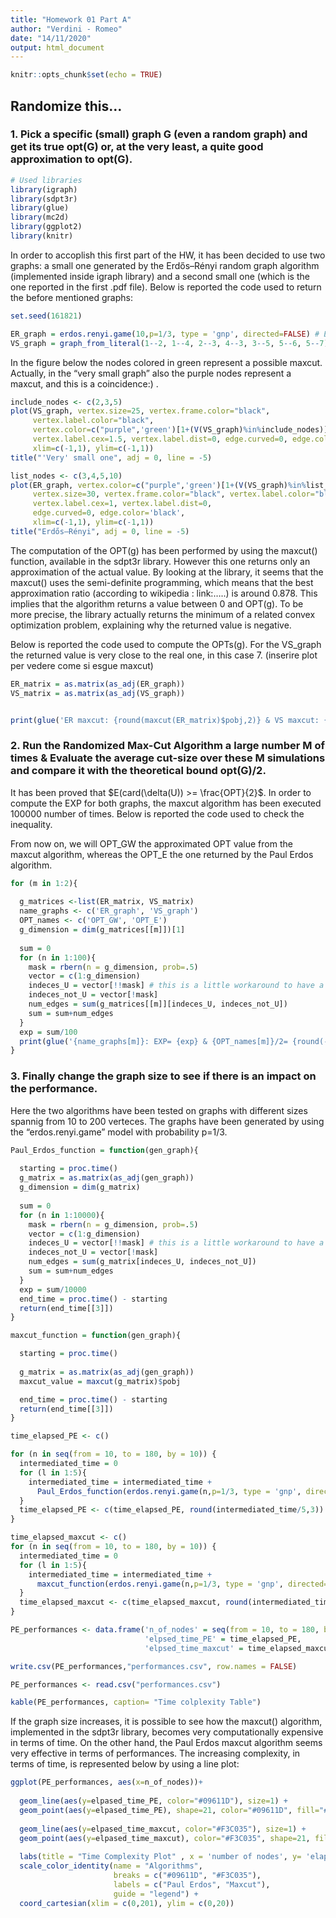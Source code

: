 ```yaml
---
title: "Homework 01 Part A"
author: "Verdini - Romeo"
date: "14/11/2020"
output: html_document
---
```


```r
knitr::opts_chunk$set(echo = TRUE)
```


## Randomize this...

### 1. Pick a specific (small) graph G (even a random graph) and get its true opt(G) or, at the very least, a quite good approximation to opt(G).

```r
# Used libraries
library(igraph)
library(sdpt3r)
library(glue)
library(mc2d)
library(ggplot2)
library(knitr)

```

In order to accoplish this first part of the HW, it has been decided to use two graphs: a small one generated by the Erdős–Rényi random graph algorithm (implemented inside igraph library) and a second \textbb{very} small one (which is the one reported in the first .pdf file).
Below is reported the code used to return the before mentioned graphs:

```r
set.seed(161821)
```

```r
ER_graph = erdos.renyi.game(10,p=1/3, type = 'gnp', directed=FALSE) # Erdős–Rényi
VS_graph = graph_from_literal(1--2, 1--4, 2--3, 4--3, 3--5, 5--6, 5--7) # the very small one
```

In the figure below the nodes colored in green represent a possible maxcut. Actually, in the "very small graph" also the purple nodes represent a maxcut, and this is a coincidence:) . 

```r

include_nodes <- c(2,3,5)
plot(VS_graph, vertex.size=25, vertex.frame.color="black",
     vertex.label.color="black",
     vertex.color=c("purple",'green')[1+(V(VS_graph)%in%include_nodes)],
     vertex.label.cex=1.5, vertex.label.dist=0, edge.curved=0, edge.color=('black'),
     xlim=c(-1,1), ylim=c(-1,1))
title("'Very' small one", adj = 0, line = -5)

list_nodes <- c(3,4,5,10)
plot(ER_graph, vertex.color=c("purple",'green')[1+(V(VS_graph)%in%list_nodes)],
     vertex.size=30, vertex.frame.color="black", vertex.label.color="black",
     vertex.label.cex=1, vertex.label.dist=0,
     edge.curved=0, edge.color='black',
     xlim=c(-1,1), ylim=c(-1,1))
title("Erdős–Rényi", adj = 0, line = -5)
```


The computation of the OPT(g) has been performed by using the maxcut() function, available in the sdpt3r library. However this one returns only an approximation of the actual value. By looking at the library, it seems that the maxcut() uses the semi-definite programming, which means that the best approximation ratio (according to wikipedia : link:.....) is around 0.878. This implies that the algorithm returns a value between 0 and OPT(g). To be more precise, the library actually returns the minimum of a related convex optimization problem, explaining why the returned value is negative. 

Below is reported the code used to compute the OPTs(g). For the VS_graph the returned value is very close to the real one, in this case 7. (inserire plot per vedere come si esgue maxcut)

```r
ER_matrix = as.matrix(as_adj(ER_graph))
VS_matrix = as.matrix(as_adj(VS_graph))


print(glue('ER maxcut: {round(maxcut(ER_matrix)$pobj,2)} & VS maxcut: {round(maxcut(VS_matrix)$pobj,2)}'))
```

### 2. Run the Randomized Max-Cut Algorithm a large number M of times & Evaluate the average cut-size over these M simulations and compare it with the theoretical bound opt(G)/2.

It has been proved that $E(card(\delta(U)) >= \frac{OPT}{2}$. In order to compute the EXP for both graphs, the maxcut algorithm has been executed 100000 number of times. Below is reported the code used to check the inequality.

From now on, we will OPT_GW the approximated OPT value from the maxcut algorithm, whereas the OPT_E the one returned by the Paul Erdos algorithm.


```r

for (m in 1:2){
  
  g_matrices <-list(ER_matrix, VS_matrix)
  name_graphs <- c('ER_graph', 'VS_graph')
  OPT_names <- c('OPT_GW', 'OPT_E')
  g_dimension = dim(g_matrices[[m]])[1]
  
  sum = 0
  for (n in 1:100){
    mask = rbern(n = g_dimension, prob=.5) 
    vector = c(1:g_dimension)
    indeces_U = vector[!!mask] # this is a little workaround to have a mask with TRUE and FALSE instead of 1 0
    indeces_not_U = vector[!mask] 
    num_edges = sum(g_matrices[[m]][indeces_U, indeces_not_U]) 
    sum = sum+num_edges
  }
  exp = sum/100
  print(glue('{name_graphs[m]}: EXP= {exp} & {OPT_names[m]}/2= {round(-maxcut(g_matrices[[m]])$pobj/2,2)}'))
}
```

### 3. Finally change the graph size to see if there is an impact on the performance.

Here the two algorithms have been tested on graphs with different sizes spannig from 10 to 200 verteces. The graphs have been generated by using the "erdos.renyi.game" model with probability p=1/3.   


```r
Paul_Erdos_function = function(gen_graph){
  
  starting = proc.time()
  g_matrix = as.matrix(as_adj(gen_graph))
  g_dimension = dim(g_matrix)
  
  sum = 0
  for (n in 1:10000){
    mask = rbern(n = g_dimension, prob=.5) 
    vector = c(1:g_dimension)
    indeces_U = vector[!!mask] # this is a little workaround to have a mask with TRUE and FALSE instead of 1 0
    indeces_not_U = vector[!mask] 
    num_edges = sum(g_matrix[indeces_U, indeces_not_U]) 
    sum = sum+num_edges
  }
  exp = sum/10000
  end_time = proc.time() - starting 
  return(end_time[[3]])
}

maxcut_function = function(gen_graph){

  starting = proc.time()
  
  g_matrix = as.matrix(as_adj(gen_graph))
  maxcut_value = maxcut(g_matrix)$pobj

  end_time = proc.time() - starting 
  return(end_time[[3]])
}
```

```r
time_elapsed_PE <- c()

for (n in seq(from = 10, to = 180, by = 10)) {
  intermediated_time = 0
  for (l in 1:5){
    intermediated_time = intermediated_time +  
      Paul_Erdos_function(erdos.renyi.game(n,p=1/3, type = 'gnp', directed=FALSE))
  }
  time_elapsed_PE <- c(time_elapsed_PE, round(intermediated_time/5,3))
}
```

```r
time_elapsed_maxcut <- c()
for (n in seq(from = 10, to = 180, by = 10)) {
  intermediated_time = 0
  for (l in 1:5){
    intermediated_time = intermediated_time +  
      maxcut_function(erdos.renyi.game(n,p=1/3, type = 'gnp', directed=FALSE))
  }
  time_elapsed_maxcut <- c(time_elapsed_maxcut, round(intermediated_time/5,3))
}
```

```r
PE_performances <- data.frame('n_of_nodes' = seq(from = 10, to = 180, by = 10),
                              'elpsed_time_PE' = time_elapsed_PE,
                              'elpsed_time_maxcut' = time_elapsed_maxcut)
```

```r
write.csv(PE_performances,"performances.csv", row.names = FALSE)
```

```r
PE_performances <- read.csv("performances.csv")
```



```r
kable(PE_performances, caption= "Time colplexity Table")
```

If the graph size increases, it is possible to see how the maxcut() algorithm, implemented in the sdpt3r library, becomes very computationally expensive in terms of time. On the other hand, the Paul Erdos maxcut algorithm seems very effective in terms of performances. The increasing complexity, in terms of time, is represented below by using a line plot:

```r
ggplot(PE_performances, aes(x=n_of_nodes))+
  
  geom_line(aes(y=elpased_time_PE, color="#09611D"), size=1) +
  geom_point(aes(y=elpased_time_PE), shape=21, color="#09611D", fill="#F34835", size=3) + 
  
  geom_line(aes(y=elpased_time_maxcut, color="#F3C035"), size=1) + 
  geom_point(aes(y=elpased_time_maxcut), color="#F3C035", shape=21, fill="purple", size=3) +
  
  labs(title = "Time Complexity Plot" , x = 'number of nodes', y= 'elapsed time [s]') +
  scale_color_identity(name = "Algorithms",
                       breaks = c("#09611D", "#F3C035"),
                       labels = c("Paul Erdos", "Maxcut"),
                       guide = "legend") +
  coord_cartesian(xlim = c(0,201), ylim = c(0,20))
```


















